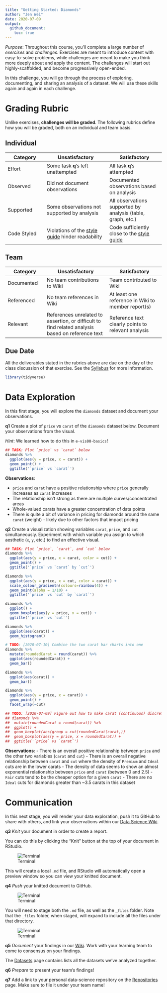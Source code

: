 ```yaml
---
title: "Getting Started: Diamonds"
author: "Jen Wei"
date: 2020-07-09
output:
  github_document:
    toc: true
---
```


*Purpose*: Throughout this course, you'll complete a large number of *exercises* and *challenges*. Exercises are meant to introduce content with easy-to-solve problems, while challenges are meant to make you think more deeply about and apply the content. The challenges will start out highly-scaffolded, and become progressively open-ended.

In this challenge, you will go through the process of exploring, documenting, and sharing an analysis of a dataset. We will use these skills again and again in each challenge.

<!-- include-rubric -->
# Grading Rubric
<!-- -------------------------------------------------- -->

Unlike exercises, **challenges will be graded**. The following rubrics define how you will be graded, both on an individual and team basis.

## Individual
<!-- ------------------------- -->

| Category | Unsatisfactory | Satisfactory |
|----------|----------------|--------------|
| Effort | Some task __q__'s left unattempted | All task __q__'s attempted |
| Observed | Did not document observations | Documented observations based on analysis |
| Supported | Some observations not supported by analysis | All observations supported by analysis (table, graph, etc.) |
| Code Styled | Violations of the [style guide](https://style.tidyverse.org/) hinder readability | Code sufficiently close to the [style guide](https://style.tidyverse.org/) |

## Team
<!-- ------------------------- -->

| Category | Unsatisfactory | Satisfactory |
|----------|----------------|--------------|
| Documented | No team contributions to Wiki | Team contributed to Wiki |
| Referenced | No team references in Wiki | At least one reference in Wiki to member report(s) |
| Relevant | References unrelated to assertion, or difficult to find related analysis based on reference text | Reference text clearly points to relevant analysis |

## Due Date
<!-- ------------------------- -->

All the deliverables stated in the rubrics above are due on the day of the class discussion of that exercise. See the [Syllabus](https://docs.google.com/document/d/1jJTh2DH8nVJd2eyMMoyNGroReo0BKcJrz1eONi3rPSc/edit?usp=sharing) for more information.

```r
library(tidyverse)
```

# Data Exploration
<!-- -------------------------------------------------- -->

In this first stage, you will explore the `diamonds` dataset and document your observations.

__q1__ Create a plot of `price` vs `carat` of the `diamonds` dataset below. Document your observations from the visual.

*Hint*: We learned how to do this in `e-vis00-basics`!

```r
## TASK: Plot `price` vs `carat` below
diamonds %>%
  ggplot(aes(y = price, x = carat)) +
  geom_point() +
  ggtitle('`price` vs `carat`')
```

**Observations**:

- `price` and `carat` have a positive relationship where `price` generally increases as `carat` increases
- The relationship isn't strong as there are multiple curves/concentrated areas
- Whole-valued carats have a greater concentration of data points
- There is quite a bit of variance in pricing for diamonds around the same `carat` (weight) - likely due to other factors that impact pricing

__q2__ Create a visualization showing variables `carat`, `price`, and `cut` simultaneously. Experiment with which variable you assign to which aesthetic (`x`, `y`, etc.) to find an effective visual.

```r
## TASK: Plot `price`, `carat`, and `cut` below
diamonds %>%
  ggplot(aes(y = price, x = carat, color = cut)) +
  geom_point() +
  ggtitle('`price` vs `carat` by `cut`')

diamonds %>%
  ggplot(aes(y = price, x = cut, color = carat)) +
  scale_colour_gradientn(colours=rainbow(4)) +
  geom_point(alpha = 1/10) +
  ggtitle('`price` vs `cut` by `carat`')

diamonds %>%
  ggplot() +
  geom_boxplot(aes(y = price, x = cut)) +
  ggtitle('`price` vs `cut`')

diamonds %>%
  ggplot(aes(carat)) +
  geom_histogram()

# TODO: [2020-07-10] Combine the two carat bar charts into one
diamonds %>%
  mutate(roundedCarat = round(carat)) %>%
  ggplot(aes(roundedCarat)) +
  geom_bar()

diamonds %>%
  ggplot(aes(carat)) +
  geom_bar()

diamonds %>%
  ggplot(aes(y = price, x = carat)) +
  geom_point() +
  facet_wrap(~cut)

## TODO: [2020-07-09] Figure out how to make carat (continuous) discrete
## diamonds %>%
##  mutate(roundedCarat = round(carat)) %>%
##  ggplot() +
##  geom_boxplot(aes(group = cut(roundedCarat(carat,))
##  geom_boxplot(aes(y = price, x = roundedCarat)) +
##  ggtitle('`price` vs `carat`')
```

**Observations**:
- There is an overall positive relationship between `price` and the other two variables (`carat` and `cut`)
- There is an overall negative relationship between `carat` and `cut` where the density of `Premium` and `Ideal` cuts are in the lower carats
- The density of data seems to show an almost exponential relationship between `price` and `carat` (between 0 and 2.5)
- `Fair` cuts tend to be the cheaper option for a given `carat`
- There are no `Ideal` cuts for diamonds greater than ~3.5 carats in this dataset
<!-- TODO: [2020-07-10] Add titles to graphs and figure names (if possible) -->
<!-- TODO: [2020-07-10] Add references to graphs in observations -->

# Communication
<!-- -------------------------------------------------- -->

In this next stage, you will render your data exploration, push it to GitHub to share with others, and link your observations within our [Data Science Wiki](https://olin-data-science.fandom.com/wiki/Olin_Data_Science_Wiki).

__q3__ *Knit* your document in order to create a report.

You can do this by clicking the "Knit" button at the top of your document in RStudio.

![Terminal](./images/c00-knit.png)

This will create a local `.md` file, and RStudio will automatically open a preview window so you can view your knitted document.

__q4__ *Push* your knitted document to GitHub.

![Terminal](./images/c00-unstaged.png)

You will need to stage both the `.md` file, as well as the `_files` folder. Note that the `_files` folder, when staged, will expand to include all the files under that directory.

![Terminal](./images/c00-staged.png)

__q5__ *Document* your findings in our [Wiki](https://olin-data-science.fandom.com/wiki/Olin_Data_Science_Wiki). Work with your learning team to come to consensus on your findings.

The [Datasets](https://olin-data-science.fandom.com/wiki/Datasets) page contains lists all the datasets we've analyzed together.

__q6__ *Prepare* to present your team's findings!

__q7__ Add a link to your personal data-science repository on the [Repositories](https://olin-data-science.fandom.com/wiki/Repositories) page. Make sure to file it under your team name!
